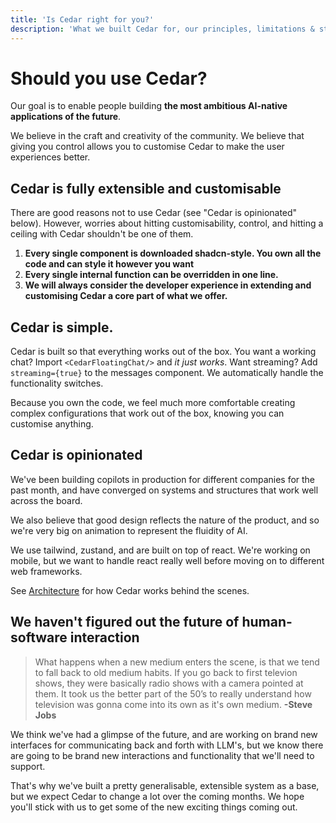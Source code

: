 ```yaml
---
title: 'Is Cedar right for you?'
description: 'What we built Cedar for, our principles, limitations & strengths'
---
```


# Should you use Cedar?

Our goal is to enable people building **the most ambitious AI-native applications of the future**.

We believe in the craft and creativity of the community. We believe that giving you control allows you to customise Cedar to make the user experiences better.

## Cedar is fully extensible and customisable

There are good reasons not to use Cedar (see "Cedar is opinionated" below). However, worries about hitting customisability, control, and hitting a ceiling with Cedar shouldn't be one of them.

1. **Every single component is downloaded shadcn-style. You own all the code and can style it however you want**
2. **Every single internal function can be overridden in one line.**
3. **We will always consider the developer experience in extending and customising Cedar a core part of what we offer.**

## Cedar is simple.

Cedar is built so that everything works out of the box. You want a working chat? Import `<CedarFloatingChat/>` and _it just works_. Want streaming? Add `streaming={true}` to the messages component. We automatically handle the functionality switches.

Because you own the code, we feel much more comfortable creating complex configurations that work out of the box, knowing you can customise anything.

## Cedar is opinionated

We've been building copilots in production for different companies for the past month, and have converged on systems and structures that work well across the board.

We also believe that good design reflects the nature of the product, and so we're very big on animation to represent the fluidity of AI.

We use tailwind, zustand, and are built on top of react. We're working on mobile, but we want to handle react really well before moving on to different web frameworks.

See [Architecture](/introduction/architecture) for how Cedar works behind the scenes.

## We haven't figured out the future of human-software interaction

> What happens when a new medium enters the scene, is that we tend to fall back to old medium habits. If you go back to first televion shows, they were basically radio shows with a camera pointed at them. It took us the better part of the 50’s to really understand how television was gonna come into its own as it's own medium. **-Steve Jobs**

We think we've had a glimpse of the future, and are working on brand new interfaces for communicating back and forth with LLM's, but we know there are going to be brand new interactions and functionality that we'll need to support.

That's why we've built a pretty generalisable, extensible system as a base, but we expect Cedar to change a lot over the coming months. We hope you'll stick with us to get some of the new exciting things coming out.

